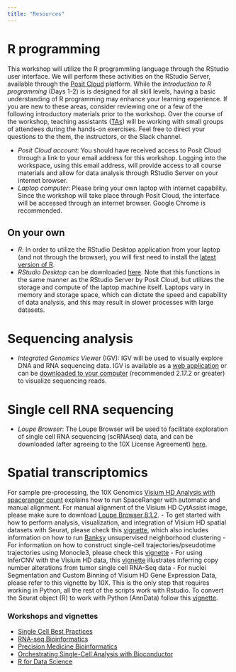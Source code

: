 ```yaml
---
title: "Resources"
---
```


# R programming
This workshop will utilize the R programmling language through the RStudio user interface. We will perform these activities on the RStudio Server, available through the [Posit Cloud](https://posit.cloud/) platform. While the *Introduction to R programming* (Days 1-2) is is designed for all skill levels, having a basic understanding of R programming may enhance your learning experience. If you are new to these areas, consider reviewing one or a few of the following introductory materials prior to the workshop. Over the course of the workshop, teaching assistants ([TAs](authors.qmd)) will be working with small groups of attendees during the hands-on exercises. Feel free to direct your questions to the them, the instructors, or the Slack channel.

-   *Posit Cloud account*: You should have received access to Posit Cloud through a link to your email address for this workshop. Logging into the workspace, using this email address, will provide access to all course materials and allow for data analysis through RStudio Server on your internet browser.
-   *Laptop computer*: Please bring your own laptop with internet capability. Since the workshop will take place through Posit Cloud, the interface will be accessed through an internet browser. Google Chrome is recommended.

## On your own
-   *R*: In order to utilize the RStudio Desktop application from your laptop (and not through the browser), you will first need to install the [latest version of R](https://www.r-project.org/).
-   *RStudio Desktop* can be downloaded [here](https://posit.co/download/rstudio-desktop/). Note that this functions in the same manner as the RStudio Server by Posit Cloud, but utilizes the storage and compute of the laptop machine itself. Laptops vary in memory and storage space, which can dictate the speed and capability of data analysis, and this may result in slower processes with large datasets.

# Sequencing analysis
-	*Integrated Genomics Viewer* (IGV): IGV will be used to visually explore DNA and RNA sequencing data. IGV is available as a [web application](https://igv.org/app/) or can be [downloaded to your computer](https://igv.org/doc/desktop/#DownloadPage/) (recommended 2.17.2 or greater) to visualize sequencing reads.

# Single cell RNA sequencing
-	*Loupe Browser*: The Loupe Browser will be used to facilitate exploration of single cell RNA sequencing (scRNAseq) data, and can be downloaded (after agreeing to the 10X License Agreement) [here](https://www.10xgenomics.com/support/software/loupe-browser/latest).

# Spatial transcriptomics

For sample pre-processing, the 10X Genomics [Visium HD Analysis with spaceranger count](https://www.10xgenomics.com/support/cn/software/space-ranger/3.0/analysis/running-pipelines/count-visium-hd) explains how to run SpaceRanger with automatic and manual alignment. For manual alignment of the Visium HD CytAssist image, please make sure to download [Loupe Browser 8.1.2](https://www.10xgenomics.com/support/software/loupe-browser/downloads).
-	To get started with how to perform analysis, visualization, and integration of Visium HD spatial datasets with Seurat, please check this [vignette](https://satijalab.org/seurat/articles/visiumhd_analysis_vignette), which also includes information on how to run [Banksy](https://www.nature.com/articles/s41588-024-01664-3) unsupervised neighborhood clustering
-	For information on how to construct single-cell trajectories/pseudotime trajectories using Monocle3, please check this [vignette](https://cole-trapnell-lab.github.io/monocle3/docs/trajectories/)
-	For using InferCNV with the Visium HD data, this [vignette](https://github.com/broadinstitute/inferCNV/wiki) illustrates inferring copy number alterations from tumor single cell RNA-Seq data
-	For nuclei Segmentation and Custom Binning of Visium HD Gene Expression Data, please refer to this vignette by 10X. This is the only step that requires working in Python, all the rest of the scripts work with Rstudio. To convert the Seurat object (R) to work with Python (AnnData) follow this [vignette](https://mojaveazure.github.io/seurat-disk/articles/convert-anndata.html).


### Workshops and vignettes
-   [Single Cell Best Practices](https://www.sc-best-practices.org/preamble.html)
-   [RNA-seq Bioinformatics](https://rnabio.org/course/)
-   [Precision Medicine Bioinformatics](https://pmbio.org/)
-   [Orchestrating Single-Cell Analysis with Bioconductor](https://bioconductor.org/books/release/OSCA/)
-   [R for Data Science](https://r4ds.hadley.nz/)
